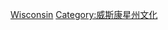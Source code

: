{{Commons category|Events in Wisconsin}}
[[Category:美國各州事件|Wisconsin]]
[[Category:威斯康星州文化|Category:威斯康星州文化]]